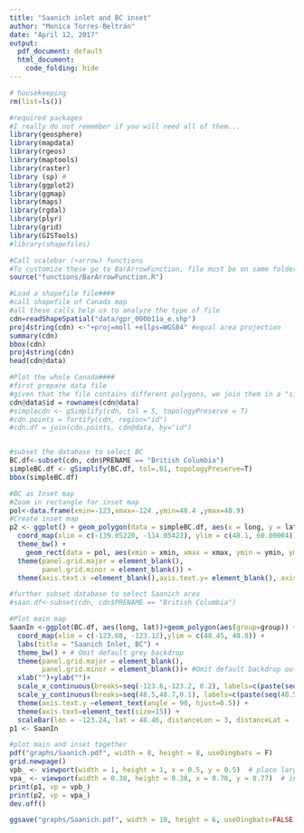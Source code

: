 ```yaml
---
title: "Saanich inlet and BC inset"
author: "Monica Torres-Beltrán"
date: "April 12, 2017"
output:
  pdf_document: default
  html_document:
    code_folding: hide
---
```


```r
# housekeeping
rm(list=ls())

#required packages
#I really do not remember if you will need all of them...
library(geosphere)
library(mapdata)
library(rgeos) 
library(maptools)
library(raster)
library (sp) #
library(ggplot2) 
library(ggmap) 
library(maps) 
library(rgdal) 
library(plyr)  
library(grid)  
library(GISTools)
#library(shapefiles)

#Call scalebar (+arrow) functions
#To customize these go to BarArrowFunction, file must be on same folder or properly directed
source("functions/BarArrowFunction.R")
```

```r
#Load a shapefile file####
#call shapefile of Canada map
#all these calls help us to analyze the type of file
cdn=readShapeSpatial("data/gpr_000b11a_e.shp")
proj4string(cdn) <-"+proj=moll +ellps=WGS84" #equal area projection
summary(cdn)
bbox(cdn)
proj4string(cdn)
head(cdn@data)

#Plot the whole Canada####
#first prepare data file
#given that the file contains different polygons, we join them in a "single" file to plot them together
cdn@data$id = rownames(cdn@data)
#simplecdn <- gSimplify(cdn, tol = 5, topologyPreserve = T)
#cdn.points = fortify(cdn, region="id")
#cdn.df = join(cdn.points, cdn@data, by="id")


#subset the database to select BC
BC.df<-subset(cdn, cdn$PRENAME == "British Columbia")
simpleBC.df <- gSimplify(BC.df, tol=.01, topologyPreserve=T)
bbox(simpleBC.df)

#BC as Inset map
#Zoom in rectangle for inset map
pol<-data.frame(xmin=-123,xmax=-124 ,ymin=48.4 ,ymax=48.9)
#Create inset map
p2 <- ggplot() + geom_polygon(data = simpleBC.df, aes(x = long, y = lat, group = group)) + 
  coord_map(xlim = c(-139.05220, -114.05422), ylim = c(48.1, 60.00004))+
  theme_bw() + 
    geom_rect(data = pol, aes(xmin = xmin, xmax = xmax, ymin = ymin, ymax = ymax), alpha=0, colour="red", size = 1, linetype=1)+
  theme(panel.grid.major = element_blank(), 
        panel.grid.minor = element_blank()) + 
  theme(axis.text.x =element_blank(),axis.text.y= element_blank(), axis.ticks=element_blank(),axis.title.x =element_blank(),axis.title.y= element_blank())

#further subset database to select Saanich area
#saan.df<-subset(cdn, cdn$PRENAME == "British Columbia")

#Plot main map
SaanIn <-ggplot(BC.df, aes(long, lat))+geom_polygon(aes(group=group)) + 
  coord_map(xlim = c(-123.68, -123.12),ylim = c(48.45, 48.8)) + 
  labs(title = "Saanich Inlet, BC") +
  theme_bw() + # Omit default grey backdrop
  theme(panel.grid.major = element_blank(), 
        panel.grid.minor = element_blank())+ #Omit default backdrop outline and inner grey gridlines
  xlab("")+ylab("")+
  scale_x_continuous(breaks=seq(-123.6,-123.2, 0.2), labels=c(paste(seq(-123.6,-123.2, 0.2),"°W", sep="")))+
  scale_y_continuous(breaks=seq(48.5,48.7,0.1), labels=c(paste(seq(48.5,48.7,0.1),"°N", sep="")))+
  theme(axis.text.y =element_text(angle = 90, hjust=0.5)) +
  theme(axis.text=element_text(size=15)) +
  scaleBar(lon = -123.24, lat = 48.46, distanceLon = 3, distanceLat = .8, distanceLegend = 2, dist.unit = "km", orientation = TRUE)
p1 <- SaanIn

#plot main and inset together
pdf("graphs/Saanich.pdf", width = 8, height = 8, useDingbats = F)
grid.newpage()
vpb_ <- viewport(width = 1, height = 1, x = 0.5, y = 0.5)  # place larger map
vpa_ <- viewport(width = 0.38, height = 0.38, x = 0.78, y = 0.77)  # inset in upper left
print(p1, vp = vpb_)
print(p2, vp = vpa_)
dev.off()

ggsave("graphs/Saanich.pdf", width = 10, height = 6, useDingbats=FALSE)

```

